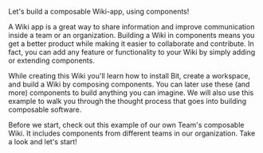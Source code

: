 Let's build a composable Wiki-app, using components!

A Wiki app is a great way to share information and improve communication inside a team or an organization. Building
a Wiki in components means you get a better product while making it easier to collaborate and contribute. In fact, you can
add any feature or functionality to your Wiki by simply adding or extending components.

While creating this Wiki you'll learn how to install Bit, create a workspace, and build a Wiki by composing components.
You can later use these (and more) components to build anything you can imagine. We will also use this example to walk you through the thought process that goes into building composable software.

Before we start,
check out this example of our own Team's composable Wiki. It includes components from different teams in our organization.
Take a look and let's start!

<br />
